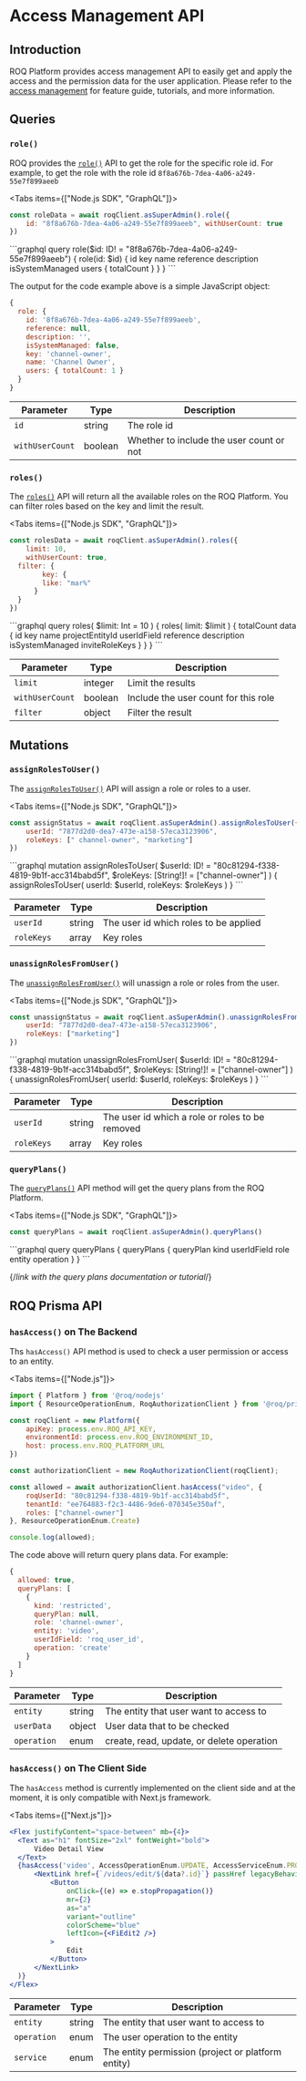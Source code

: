 
# Access Management API

## Introduction

ROQ Platform provides access management API to easily get and apply the access and the permission data for the user application. Please refer to the [access management](/access-management) for feature guide, tutorials, and more information.

## Queries

<ROQNodeSDK/>

### `role()`

ROQ provides the [`role()`](https://jupiter-pp.roq-platform.com/docs/#query-role) API to get the role for the specific role id. For example, to get the role with the role id `8f8a676b-7dea-4a06-a249-55e7f899aeeb`

<Tabs items={["Node.js SDK", "GraphQL"]}>
<Tab>
```js
const roleData = await roqClient.asSuperAdmin().role({
	id: "8f8a676b-7dea-4a06-a249-55e7f899aeeb", withUserCount: true
})
```
</Tab>
<Tab>
```graphql
query role($id: ID! = "8f8a676b-7dea-4a06-a249-55e7f899aeeb") {
  role(id: $id) {
    id
    key
    name
    reference
    description
    isSystemManaged
    users {
      totalCount
    }
  }
}
```
</Tab>
</Tabs>

The output for the code example above is a simple JavaScript object:

```js
{
  role: {
    id: '8f8a676b-7dea-4a06-a249-55e7f899aeeb',
    reference: null,
    description: '',
    isSystemManaged: false,
    key: 'channel-owner',
    name: 'Channel Owner',
    users: { totalCount: 1 }
  }
}
```

| Parameter      | Type   | Description                                 |
| -------------- | ------ | --------------------------------------------|
| `id`         | string | The role id                                   |                             |
| `withUserCount`  | boolean | Whether to include the user count or not |

### `roles()`

The [`roles()`](https://jupiter-pp.roq-platform.com/docs/#query-roles) API will return all the available roles on the ROQ Platform. You can filter roles based on the key and limit the result. 

<Tabs items={["Node.js SDK", "GraphQL"]}>
<Tab>
```js
const rolesData = await roqClient.asSuperAdmin().roles({
	limit: 10,
	withUserCount: true,
  filter: {
	    key: {
        like: "mar%"
      }
  }
})
```
</Tab>
<Tab>
```graphql
query roles(
  $limit: Int = 10
) {
  roles(
    limit: $limit
  ) {
    totalCount
    data {
      id 
	  key 
	  name		
	  projectEntityId	
	  userIdField	
	  reference	
	  description	
	  isSystemManaged	
	  inviteRoleKeys
    }
  }
}
```
</Tab>
</Tabs>

| Parameter      | Type   | Description                                 |
| -------------- | ------ | --------------------------------------------|
| `limit`         | integer | Limit the results                         |
| `withUserCount` | boolean | Include the user count for this role |
| `filter`  | object | Filter the result                                |

## Mutations

<ROQNodeSDK/>

### `assignRolesToUser()`

The [`assignRolesToUser()`](https://jupiter-pp.roq-platform.com/docs/#mutation-assignRolesToUser) API will assign a role or roles to a user.

<Tabs items={["Node.js SDK", "GraphQL"]}>
<Tab>
```js
const assignStatus = await roqClient.asSuperAdmin().assignRolesToUser({
	userId: "7877d2d0-dea7-473e-a158-57eca3123906",
	roleKeys: [" channel-owner", "marketing"]
})
```
</Tab>
<Tab>
```graphql
mutation assignRolesToUser(
  $userId: ID! = "80c81294-f338-4819-9b1f-acc314babd5f",
  $roleKeys: [String!]! = ["channel-owner"]
) {
  assignRolesToUser(
    userId: $userId,
    roleKeys: $roleKeys
  )
}
```
</Tab>
</Tabs>

| Parameter      | Type   | Description                                 |
| -------------- | ------ | --------------------------------------------|
| `userId` | string | The user id which roles to be applied  |
| `roleKeys` | array | Key roles |

### `unassignRolesFromUser()`

The [`unassignRolesFromUser()`](https://jupiter-pp.roq-platform.com/docs/#mutation-unassignRolesFromUser) will unassign a role or roles from the user.

<Tabs items={["Node.js SDK", "GraphQL"]}>
<Tab>
```js
const unassignStatus = await roqClient.asSuperAdmin().unassignRolesFromUser({
	userId: "7877d2d0-dea7-473e-a158-57eca3123906",
	roleKeys: ["marketing"]
})
```
</Tab>
<Tab>
```graphql
mutation unassignRolesFromUser(
  $userId: ID! = "80c81294-f338-4819-9b1f-acc314babd5f",
  $roleKeys: [String!]! = ["channel-owner"]
) {
  unassignRolesFromUser(
    userId: $userId,
    roleKeys: $roleKeys
  )
}
```
</Tab>
</Tabs>

| Parameter      | Type   | Description                                 |
| -------------- | ------ | --------------------------------------------|
| `userId` | string | The user id which a role or roles to be removed  |
| `roleKeys` | array | Key roles |


### `queryPlans()`

The [`queryPlans()`](https://jupiter-pp.roq-platform.com/docs/#query-queryPlans) API method will get the query plans from the ROQ Platform.

<Tabs items={["Node.js SDK", "GraphQL"]}>
<Tab>
```js
const queryPlans = await roqClient.asSuperAdmin().queryPlans()
```
</Tab>
<Tab>
```graphql
query queryPlans {
  queryPlans {
    queryPlan
    kind
    userIdField
    role
    entity
    operation
  }
}
```
</Tab>
</Tabs>

{/*link with the query plans documentation or tutorial*/}

##  ROQ Prisma API

### `hasAccess()` on The Backend

<ROQPrismaSDK/>

Ths `hasAccess()` API method is used to check a user permission or access to an entity.

<Tabs items={["Node.js"]}>
<Tab>
```js
import { Platform } from '@roq/nodejs'
import { ResourceOperationEnum, RoqAuthorizationClient } from '@roq/prismajs';

const roqClient = new Platform({
	apiKey: process.env.ROQ_API_KEY,
	environmentId: process.env.ROQ_ENVIRONMENT_ID,
	host: process.env.ROQ_PLATFORM_URL
})

const authorizationClient = new RoqAuthorizationClient(roqClient);

const allowed = await authorizationClient.hasAccess("video", {
	roqUserId: "80c81294-f338-4819-9b1f-acc314babd5f",
	tenantId: "ee764883-f2c3-4486-9de6-070345e350af",
	roles: ["channel-owner"]
}, ResourceOperationEnum.Create)

console.log(allowed);
```
</Tab>
</Tabs>

The code above will return query plans data. For example:

```js
{
  allowed: true,
  queryPlans: [
    {
      kind: 'restricted',
      queryPlan: null,
      role: 'channel-owner',
      entity: 'video',
      userIdField: 'roq_user_id',
      operation: 'create'
    }
  ]
}
```

| Parameter      | Type   | Description                                 |
| -------------- | ------ | --------------------------------------------|
| `entity` | string | The entity that user want to access to  |
| `userData` | object | User data that to be checked |
| `operation` | enum | create, read, update, or delete operation |

### `hasAccess()` on The Client Side

<ROQNextSDK/>

The `hasAccess` method is currently implemented on the client side and at the moment, it is only compatible with Next.js framework.

<Tabs items={["Next.js"]}>
<Tab>
```jsx
<Flex justifyContent="space-between" mb={4}>
  <Text as="h1" fontSize="2xl" fontWeight="bold">
      Video Detail View
  </Text>
  {hasAccess('video', AccessOperationEnum.UPDATE, AccessServiceEnum.PROJECT) && (
      <NextLink href={`/videos/edit/${data?.id}`} passHref legacyBehavior>
          <Button
              onClick={(e) => e.stopPropagation()}
              mr={2}
              as="a"
              variant="outline"
              colorScheme="blue"
              leftIcon={<FiEdit2 />}
          >
              Edit
          </Button>
      </NextLink>
  )}
</Flex>
```
</Tab>
</Tabs>

| Parameter      | Type   | Description                                 |
| -------------- | ------ | --------------------------------------------|
| `entity` | string | The entity that user want to access to  |
| `operation` | enum | The user operation to the entity |
| `service` | enum | The entity permission (project or platform entity) |
